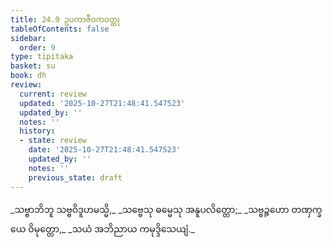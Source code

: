 ```yaml
---
title: 24.9 ဥပကာဇီဝကဝတ္ထု
tableOfContents: false
sidebar:
  order: 9
type: tipitaka
basket: su
book: dh
review:
  current: review
  updated: '2025-10-27T21:48:41.547523'
  updated_by: ''
  notes: ''
  history:
  - state: review
    date: '2025-10-27T21:48:41.547523'
    updated_by: ''
    notes: ''
    previous_state: draft
---
```



<ReviewStatus review={frontmatter.review} showDetails={true} />

<HypothesisAnnotation frontmatter={frontmatter} />

<DynamicBreadcrumb />

<Division number="353" book="dh" e="ch" v="18" p="64">

<Paragraph number="379" type="verses" book="dh">
_သဗ္ဗာဘိဘူ သဗ္ဗဝိဒူဟမသ္မိ,_  
_သဗ္ဗေသု ဓမ္မေသု အနူပလိတ္တော;_  
_သဗ္ဗဉ္ဇဟော တဏှက္ခယေ ဝိမုတ္တော,_  
_သယံ အဘိညာယ ကမုဒ္ဒိသေယျံ._
</Paragraph>
</Division>